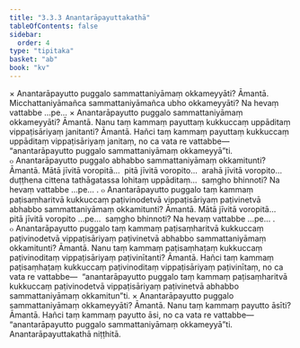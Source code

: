 ```yaml
---
title: "3.3.3 Anantarāpayuttakathā"
tableOfContents: false
sidebar:
  order: 4
type: "tipitaka"
basket: "ab"
book: "kv"
---
```



<DynamicBreadcrumb />

<Division number="660" book="kv">

<Paragraph number="2150" book="kv">
× Anantarāpayutto puggalo sammattaniyāmaṃ okkameyyāti? Āmantā. Micchattaniyāmañca sammattaniyāmañca ubho okkameyyāti? Na hevaṃ vattabbe …pe…
</Paragraph>

<Paragraph number="2151" book="kv">
× Anantarāpayutto puggalo sammattaniyāmaṃ okkameyyāti? Āmantā. Nanu taṃ kammaṃ payuttaṃ kukkuccaṃ uppāditaṃ vippaṭisāriyaṃ janitanti? Āmantā. Hañci taṃ kammaṃ payuttaṃ kukkuccaṃ uppāditaṃ vippaṭisāriyaṃ janitaṃ, no ca vata re vattabbe—  “anantarāpayutto puggalo sammattaniyāmaṃ okkameyyā”ti.
</Paragraph>

</Division>
<Division number="661" book="kv">

<Paragraph number="2152" book="kv">
๐ Anantarāpayutto puggalo abhabbo sammattaniyāmaṃ okkamitunti? Āmantā. Mātā jīvitā voropitā…  pitā jīvitā voropito…  arahā jīvitā voropito…  duṭṭhena cittena tathāgatassa lohitaṃ uppāditaṃ…  saṃgho bhinnoti? Na hevaṃ vattabbe …pe… .
</Paragraph>

<Paragraph number="2153" book="kv">
๐ Anantarāpayutto puggalo taṃ kammaṃ paṭisaṃharitvā kukkuccaṃ paṭivinodetvā vippaṭisāriyaṃ paṭivinetvā abhabbo sammattaniyāmaṃ okkamitunti? Āmantā. Mātā jīvitā voropitā…  pitā jīvitā voropito …pe…  saṃgho bhinnoti? Na hevaṃ vattabbe …pe… .
</Paragraph>

<Paragraph number="2154" book="kv">
๐ Anantarāpayutto puggalo taṃ kammaṃ paṭisaṃharitvā kukkuccaṃ paṭivinodetvā vippaṭisāriyaṃ paṭivinetvā abhabbo sammattaniyāmaṃ okkamitunti? Āmantā. Nanu taṃ kammaṃ paṭisaṃhaṭaṃ kukkuccaṃ paṭivinoditaṃ vippaṭisāriyaṃ paṭivinītanti? Āmantā. Hañci taṃ kammaṃ paṭisaṃhaṭaṃ kukkuccaṃ paṭivinoditaṃ vippaṭisāriyaṃ paṭivinītaṃ, no ca vata re vattabbe—  “anantarāpayutto puggalo taṃ kammaṃ paṭisaṃharitvā kukkuccaṃ paṭivinodetvā vippaṭisāriyaṃ paṭivinetvā abhabbo sammattaniyāmaṃ okkamitun”ti.
</Paragraph>

</Division>
<Division number="662" book="kv">

<Paragraph number="2155" book="kv">
× Anantarāpayutto puggalo sammattaniyāmaṃ okkameyyāti? Āmantā. Nanu taṃ kammaṃ payutto āsīti? Āmantā. Hañci taṃ kammaṃ payutto āsi, no ca vata re vattabbe—  “anantarāpayutto puggalo sammattaniyāmaṃ okkameyyā”ti.

</Paragraph>
</Division>

<Paragraph number="2156" type="center" book="kv">
Anantarāpayuttakathā niṭṭhitā.
</Paragraph>